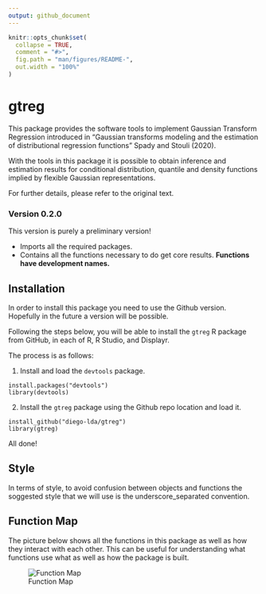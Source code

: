 ```yaml
---
output: github_document
---
```


<!-- README.md is generated from README.Rmd. Please edit that file -->

```r
knitr::opts_chunk$set(
  collapse = TRUE,
  comment = "#>",
  fig.path = "man/figures/README-",
  out.width = "100%"
)
```

# gtreg

<!-- badges: start -->
<!-- badges: end -->

This package provides the software tools to implement Gaussian Transform Regression introduced in "Gaussian transforms modeling and the estimation of distributional regression functions" Spady and Stouli (2020). 

With the tools in this package it is possible to obtain inference and estimation results for conditional distribution, quantile and density functions implied by flexible Gaussian representations.

For further details, please refer to the original text.

### Version 0.2.0

This version is purely a preliminary version!

- Imports all the required packages.
- Contains all the functions necessary to do get core results. __Functions have development names.__

## Installation

In order to install this package you need to use the Github version. Hopefully in the future a  version will be possible.

Following the steps below, you will be able to install the `gtreg` R package from GitHub, in each of R, R Studio, and Displayr.

The process is as follows:

1) Install and load the `devtools` package.

```
install.packages("devtools")
library(devtools)
```

2) Install the `gtreg` package using the Github repo location and load it.

```
install_github("diego-lda/gtreg")
library(gtreg)
```

All done!

## Style

In terms of style, to avoid confusion between objects and functions the soggested style that we will use is the underscore_separated convention.

## Function Map

The picture below shows all the functions in this package as well as how they interact with each other. This can be useful for understanding what functions use what as well as how the package is built.

![Function Map](figures/function_map.png)



